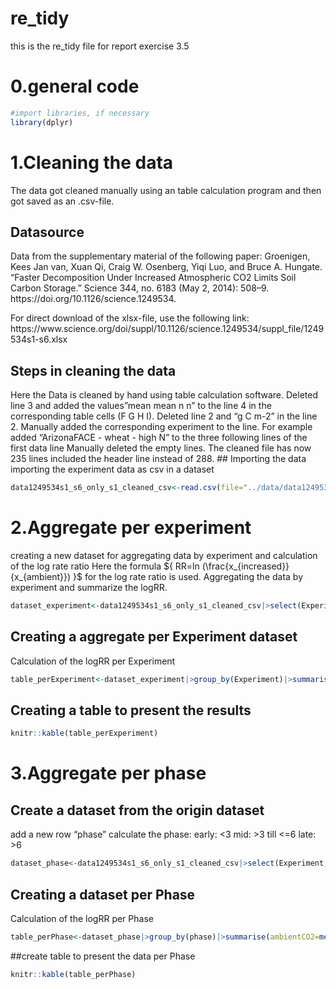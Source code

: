 # re_tidy
this is the re_tidy file for report exercise 3.5

# 0.general code
```r
#import libraries, if necessary
library(dplyr)
```
# 1.Cleaning the data
The data got cleaned manually using an table calculation program and then got saved as an .csv-file.

## Datasource
Data from the supplementary material of the following paper: \n
Groenigen, Kees Jan van, Xuan Qi, Craig W. Osenberg, Yiqi Luo, and Bruce A. Hungate. “Faster Decomposition Under Increased Atmospheric CO2 Limits Soil Carbon Storage.” Science 344, no. 6183 (May 2, 2014): 508–9. https://doi.org/10.1126/science.1249534.

For direct download of the xlsx-file, use the following link:
https://www.science.org/doi/suppl/10.1126/science.1249534/suppl_file/1249534s1-s6.xlsx

## Steps in cleaning the data
Here the Data is cleaned by hand using table calculation software.
Deleted line 3 and added the values”mean mean n n” to the line 4 in the corresponding table cells (F G H I).
Deleted line 2 and “g C m-2” in the line 2.
Manually added the corresponding experiment to the line.
For example added “ArizonaFACE - wheat - high N” to the three following lines of the first data line Manually deleted the empty lines.
The cleaned file has now 235 lines included the header line instead of 288.
## Importing the data
importing the experiment data as csv in a dataset
```r
data1249534s1_s6_only_s1_cleaned_csv<-read.csv(file="../data/data1249534s1_s6_only_s1_cleaned_csv.csv", header=TRUE, sep=";")
```

# 2.Aggregate per experiment
creating a new dataset for aggregating data by experiment and calculation of the log rate ratio
Here the formula ${ RR=ln (\frac{x_{increased}}{x_{ambient}}) }$  for the log rate ratio is used.
Aggregating the data by experiment and summarize the logRR.
```r
dataset_experiment<-data1249534s1_s6_only_s1_cleaned_csv|>select(Experiment,Sample.date,mean.ambient.CO2,mean.increased.CO2)|>mutate(logRR=log(mean.increased.CO2/mean.ambient.CO2))
```
## Creating a aggregate per Experiment dataset
Calculation of the logRR per Experiment
```r
table_perExperiment<-dataset_experiment|>group_by(Experiment)|>summarise(ambientCO2=mean(mean.ambient.CO2),increasedCO2=mean(mean.increased.CO2),logRR_perExperiment=mean(logRR))
```
## Creating a table to present the results
```r
knitr::kable(table_perExperiment)
```

# 3.Aggregate per phase
## Create a dataset from the origin dataset
add a new row "phase"
calculate the phase:
early:    <3
mid:      >3 till <=6
late:     >6

```r
dataset_phase<-data1249534s1_s6_only_s1_cleaned_csv|>select(Experiment,Sample.date,Time..years.,mean.ambient.CO2,mean.increased.CO2)|>mutate(logRR=log(mean.increased.CO2/mean.ambient.CO2))|>mutate(phase=Time..years.)|>mutate(phase=ifelse(phase<3,"early",ifelse(phase<=6,"mid","late")))
```
## Creating a dataset per Phase
Calculation of the logRR per Phase
```r
table_perPhase<-dataset_phase|>group_by(phase)|>summarise(ambientCO2=mean(mean.ambient.CO2),increasedCO2=mean(mean.increased.CO2),logRR_perPhase=mean(logRR))
```
##create table to present the data per Phase
```r
knitr::kable(table_perPhase)
```


